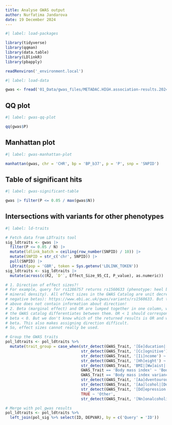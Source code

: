 ```yaml
---
title: Analyse GWAS output
author: Nurfatima Jandarova
date: 19 December 2024
---
```


```r
#| label: load-packages

library(tidyverse)
library(qqman)
library(data.table)
library(LDlinkR)
library(pbapply)

readRenviron('_environment.local')
```

```r
#| label: load-data

gwas <- fread('01_Data/gwas_files/METADAC.HIGH.association-results.20241219.txt')
```

## QQ plot

```r
#| label: gwas-qq-plot

qq(gwas$P)
```

## Manhattan plot

```r
#| label: gwas-manhattan-plot

manhattan(gwas, chr = 'CHR', bp = 'BP_b37', p = 'P', snp = 'SNPID')
```

## Table of significant hits

```r
#| label: gwas-significant-table

gwas |> filter(P <= 0.05 / max(gwas$N))

```

## Intersections with variants for other phenotypes

```r
#| label: ld-traits

# Fetch data from LDTraits tool
sig_ldtraits <- gwas |> 
  filter(P <= 0.05 / N) |> 
  mutate(ldlink_batch = ceiling(row_number(SNPID) / 10)) |> 
  mutate(SNPID = str_c('chr', SNPID)) |> 
  pull(SNPID) |> 
  LDtrait(pop = 'GBR', token = Sys.getenv('LDLINK_TOKEN'))
sig_ldtraits <- sig_ldtraits |> 
  mutate(across(c(R2, `D'`, Effect_Size_95_CI, P_value), as.numeric))

# 1. Direction of effect sizes?!
# For example, query for rs1286757 returns rs1560633 (phenotype: heel bone
# mineral density). All effect sizes in the GWAS Catalog are unit decreases (i.e.,
# negative betas): https://www.ebi.ac.uk/gwas/variants/rs1560633. But the table
# above does not contain information about direction!
# 2. Beta (marginal effect) and OR are lumped together in one column, whereas
# the GWAS catalog differentiates between them. OR < 1 should correspond to
# beta < 0. But we don't know which of the returned results is OR and which is
# beta. This also makes assigning direction difficult.
# So, effect sizes cannot really be used.

# Group the GWAS traits
pol_ldtraits <- pol_ldtraits %>%
  mutate(trait_group = case_when(str_detect(GWAS_Trait, '[Ee]ducation|[Mm]ath') ~ 'Education',
                                 str_detect(GWAS_Trait, '[Cc]ognitive') ~ 'Cognitive ability',
                                 str_detect(GWAS_Trait, '[Ii]ncome') ~ 'Income',
                                 str_detect(GWAS_Trait, '[Hh]eight') ~ 'Height',
                                 str_detect(GWAS_Trait, 'BMI|[Ww]aist|[Hh]ip|[Bb]ody size|[Bb]ody shape|[Bb]ody fat|[Oo]besit|[Uu]nderweight|Weight') ~ 'Body size',
                                 GWAS_Trait == 'Body mass index' ~ 'Body size',
                                 GWAS_Trait == 'Body mass index variance' ~ 'Body size',
                                 str_detect(GWAS_Trait, '[Aa]dventourous|[Ee]xternali|[Rr]isk-|[Rr]isk [Tt]ol|[Ww]orry|[Ff]eeling [Nn]ervous|[Ll]one') ~ 'Personality',
                                 str_detect(GWAS_Trait, '[Aa]lcohol|[Dd]rink|Smok') ~ 'Substance',
                                 str_detect(GWAS_Trait, '[Dd]epression|[Ss]chi') ~ 'Mental health',
                                 TRUE ~ 'Other',
                                 str_detect(GWAS_Trait, '[Nn]onalcoholic fatty liver') ~ 'Other'))

# Merge with pol_gwas results
pol_ldtraits <- pol_ldtraits %>%
  left_join(pol_sig %>% select(ID, DEPVAR), by = c('Query' = 'ID'))
```
